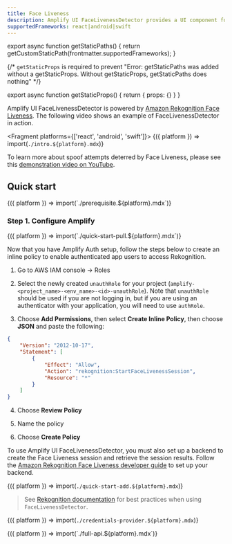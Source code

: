 ```yaml
---
title: Face Liveness
description: Amplify UI FaceLivenessDetector provides a UI component for Amazon Rekognition Face Liveness that helps developers verify that only real users, not bad actors using spoofs, can access your services.
supportedFrameworks: react|android|swift
---
```



export async function getStaticPaths() {
  return getCustomStaticPath(frontmatter.supportedFrameworks);
}

{/*  `getStaticProps` is required to prevent "Error: getStaticPaths was added without a getStaticProps. Without getStaticProps, getStaticPaths does nothing" */}

export async function getStaticProps() {
  return { props: {} }
}

Amplify UI FaceLivenessDetector is powered by [Amazon Rekognition Face Liveness](https://aws.amazon.com/rekognition/). The following video shows an example of FaceLivenessDetector in action.

<Fragment platforms={['react', 'android', 'swift']}>
  {({ platform }) => import(`./intro.${platform}.mdx`)}
</Fragment>

To learn more about spoof attempts deterred by Face Liveness, please see this [demonstration video on YouTube](https://www.youtube.com/watch?v=JfzwVl1wy0s).

## Quick start

<Fragment>
  {({ platform }) => import(`./prerequisite.${platform}.mdx`)}
</Fragment>

### Step 1. Configure Amplify

<Fragment>
  {({ platform }) => import(`./quick-start-pull.${platform}.mdx`)}
</Fragment>

Now that you have Amplify Auth setup, follow the steps below to create an inline policy to enable authenticated app users to access Rekognition.

1. Go to AWS IAM console → Roles

2. Select the newly created `unauthRole` for your project (`amplify-<project_name>-<env_name>-<id>-unauthRole`). Note that `unauthRole` should be used if you are not logging in, but if you are using an authenticator with your application, you will need to use `authRole`.

3. Choose **Add Permissions**, then select **Create Inline Policy**, then choose **JSON** and paste the following:

```json
{
    "Version": "2012-10-17",
    "Statement": [
        {
            "Effect": "Allow",
            "Action": "rekognition:StartFaceLivenessSession",
            "Resource": "*"
        }
    ]
}
```

4. Choose **Review Policy**

5. Name the policy

6. Choose **Create Policy**

To use Amplify UI FaceLivenessDetector, you must also set up a backend to create the Face Liveness session and retrieve the session results. Follow the [Amazon Rekognition Face Liveness developer guide](https://docs.aws.amazon.com/rekognition/latest/dg/face-liveness-programming-api.html) to set up your backend.

<Fragment>{({ platform }) => import(`./quick-start-add.${platform}.mdx`)}</Fragment>

> See [Rekognition documentation](https://docs.aws.amazon.com/rekognition/latest/dg/recommendations-liveness.html) for best practices when using `FaceLivenessDetector`.

<Fragment>{({ platform }) => import(`./credentials-provider.${platform}.mdx`)}</Fragment>

<Fragment>
  {({ platform }) => import(`./full-api.${platform}.mdx`)}
</Fragment>
